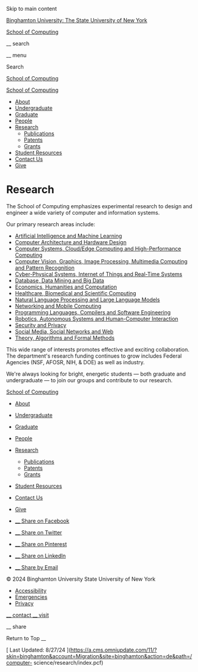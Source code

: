 Skip to main content

[ Binghamton University: The State University of New York
](https://www.binghamton.edu/)

[ School of Computing ](/computer-science)

__ search

__ menu

Search

[ School of Computing ](/computer-science)

[ School of Computing ](/computer-science)

  * [ About ](/computer-science/about/)
  * [ Undergraduate ](/computer-science/undergraduate-programs/)
  * [ Graduate ](/computer-science/graduate-programs/)
  * [ People ](/computer-science/people/)
  * [ Research ](/computer-science/research/index.html)
    * [ Publications ](/computer-science/research/publications.html)
    * [ Patents ](/computer-science/research/patents.html)
    * [ Grants ](/computer-science/research/grants.html)
  * [ Student Resources ](/computer-science/student-resources/)
  * [ Contact Us ](/computer-science/contact.html)
  * [ Give ](/computer-science/give.html)

#  Research

The School of Computing emphasizes experimental research to design and
engineer a wide variety of computer and information systems.

Our primary research areas include:

  * [ Artificial Intelligence and Machine Learning ](/computer-science/research/ai-ml.html)
  * [ Computer Architecture and Hardware Design ](/computer-science/research/architecture.html)
  * [ Computer Systems, Cloud/Edge Computing and High-Performance Computing ](/computer-science/research/systems.html)
  * [ Computer Vision, Graphics, Image Processing, Multimedia Computing and Pattern Recognition ](/computer-science/research/graphics.html)
  * [ Cyber-Physical Systems, Internet of Things and Real-Time Systems ](/computer-science/research/cps.html)
  * [ Database, Data Mining and Big Data ](/computer-science/research/database.html)
  * [ Economics, Humanities and Computation ](/computer-science/research/humanistic.html)
  * [ Healthcare, Biomedical and Scientific Computing ](/computer-science/research/health.html)
  * [ Natural Language Processing and Large Language Models ](/computer-science/research/nlp.html)
  * [ Networking and Mobile Computing ](/computer-science/research/networking.html)
  * [ Programming Languages, Compilers and Software Engineering ](/computer-science/research/programming.html)
  * [ Robotics, Autonomous Systems and Human-Computer Interaction ](/computer-science/research/robotics.html)
  * [ Security and Privacy ](/computer-science/research/security.html)
  * [ Social Media, Social Networks and Web ](/computer-science/research/social.html)
  * [ Theory, Algorithms and Formal Methods ](/computer-science/research/theory.html)

This wide range of interests promotes effective and exciting collaboration.
The department's research funding continues to grow includes Federal Agencies
(NSF, AFOSR, NIH, & DOE) as well as industry.

We're always looking for bright, energetic students — both graduate and
undergraduate — to join our groups and contribute to our research.

[ School of Computing ](/computer-science)

  * [ About ](/computer-science/about/)
  * [ Undergraduate ](/computer-science/undergraduate-programs/)
  * [ Graduate ](/computer-science/graduate-programs/)
  * [ People ](/computer-science/people/)
  * [ Research ](/computer-science/research/index.html)
    * [ Publications ](/computer-science/research/publications.html)
    * [ Patents ](/computer-science/research/patents.html)
    * [ Grants ](/computer-science/research/grants.html)
  * [ Student Resources ](/computer-science/student-resources/)
  * [ Contact Us ](/computer-science/contact.html)
  * [ Give ](/computer-science/give.html)

  * [ __ Share on Facebook  ](https://www.facebook.com/sharer/sharer.php?u=https%3A%2F%2Fwww.binghamton.edu%2Fcomputer-science%2Fresearch%2Findex.html)
  * [ __ Share on Twitter  ](https://twitter.com/intent/tweet?url=https%3A%2F%2Fwww.binghamton.edu%2Fcomputer-science%2Fresearch%2Findex.html&text=Research+%7C+School+of+Computing+%7C+Binghamton+University)
  * [ __ Share on Pinterest  ](https://www.pinterest.com/pin/create/button/?url=https%3A%2F%2Fwww.binghamton.edu%2Fcomputer-science%2Fresearch%2Findex.html&description=&media=https%3A%2F%2Fwww.binghamton.edu%2Fimg%2Fhi-res%2Frandom.jpg)
  * [ __ Share on LinkedIn  ](https://www.linkedin.com/shareArticle?url=https%3A%2F%2Fwww.binghamton.edu%2Fcomputer-science%2Fresearch%2Findex.html&mini=true)
  * [ __ Share by Email  ](mailto:?subject=Research%20%7C%20School%20of%20Computing%20%7C%20Binghamton%20University&body=https://www.binghamton.edu/computer-science/research/index.html)

© 2024 Binghamton University  State University of New York

  * [ Accessibility ](/accessibility/)
  * [ Emergencies ](/alert/)
  * [ Privacy ](/privacy/)

[ __ contact  ](https://www.binghamton.edu/computer-science/contact.html) [ __
visit  ](https://www.binghamton.edu/visit)

__ share

Return to Top  __

[ Last Updated: 8/27/24
](https://a.cms.omniupdate.com/11/?skin=binghamton&account=Migration&site=binghamton&action=de&path=/computer-
science/research/index.pcf)


